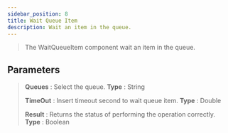 ```yaml
---
sidebar_position: 8
title: Wait Queue Item
description: Wait an item in the queue.
---
```

> The WaitQueueItem component wait an item in the queue.

## Parameters

> **Queues** : Select the queue. **Type** : String
>
> **TimeOut** : Insert timeout second to wait queue item. **Type** : Double
>
> **Result** : Returns the status of performing the operation correctly. **Type** : Boolean